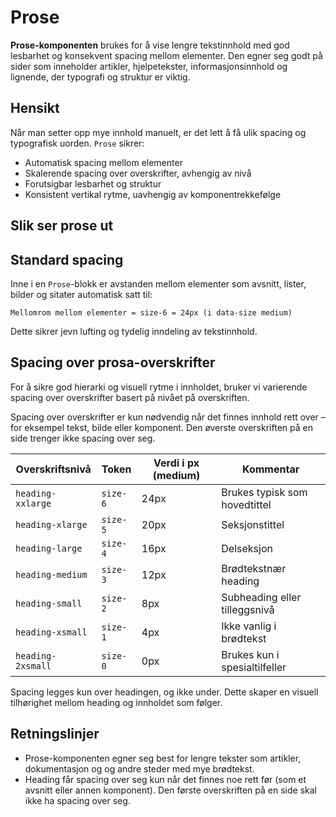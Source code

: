# Prose

**Prose-komponenten** brukes for å vise lengre tekstinnhold med god lesbarhet og konsekvent spacing mellom elementer. Den egner seg godt på sider som inneholder artikler, hjelpetekster, informasjonsinnhold og lignende, der typografi og struktur er viktig.

## Hensikt

Når man setter opp mye innhold manuelt, er det lett å få ulik spacing og typografisk uorden. `Prose` sikrer:

- Automatisk spacing mellom elementer
- Skalerende spacing over overskrifter, avhengig av nivå
- Forutsigbar lesbarhet og struktur
- Konsistent vertikal rytme, uavhengig av komponentrekkefølge

## Slik ser prose ut

## Standard spacing

Inne i en `Prose`-blokk er avstanden mellom elementer som avsnitt, lister, bilder og sitater automatisk satt til:

```plaintext
Mellomrom mellom elementer = size-6 = 24px (i data-size medium)
```
Dette sikrer jevn lufting og tydelig inndeling av tekstinnhold.

## Spacing over prosa-overskrifter

For å sikre god hierarki og visuell rytme i innholdet, bruker vi varierende spacing over overskrifter basert på nivået på overskriften.

Spacing over overskrifter er kun nødvendig når det finnes innhold rett over – for eksempel tekst, bilde eller komponent. Den øverste overskriften på en side trenger ikke spacing over seg.

| Overskriftsnivå | Token | Verdi i px (medium) | Kommentar |
|-----------------|-------|---------------------|-----------|
| `heading-xxlarge` | `size-6` | 24px | Brukes typisk som hovedtittel |
| `heading-xlarge` | `size-5` | 20px | Seksjonstittel |
| `heading-large` | `size-4` | 16px | Delseksjon |
| `heading-medium` | `size-3` | 12px | Brødtekstnær heading |
| `heading-small` | `size-2` | 8px | Subheading eller tilleggsnivå |
| `heading-xsmall` | `size-1` | 4px | Ikke vanlig i brødtekst |
| `heading-2xsmall` | `size-0` | 0px | Brukes kun i spesialtilfeller |

Spacing legges kun over headingen, og ikke under. Dette skaper en visuell tilhørighet mellom heading og innholdet som følger.

## Retningslinjer
- Prose-komponenten egner seg best for lengre tekster som artikler, dokumentasjon og og andre steder med mye brødtekst.
- Heading får spacing over seg kun når det finnes noe rett før (som et avsnitt eller annen komponent). Den første overskriften på en side skal ikke ha spacing over seg.


